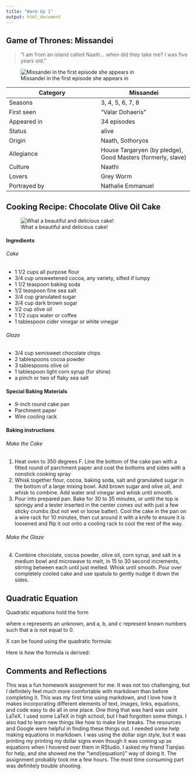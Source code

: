 ```yaml
---
title: "Warm Up 1"
output: html_document
---
```


## Game of Thrones: Missandei

> "I am from an island called Naath... when did they take me? I was five years old."

![Missandei in the first episode she appears in](https://vignette.wikia.nocookie.net/gameofthrones/images/1/14/Missandei_season_3_ep_1.jpg/revision/latest?cb=20130401035845)

Category | Missandei
--- | ---
Seasons | 3, 4, 5, 6, 7, 8
First seen | "Valar Dohaeris"
Appeared in | 34 episodes
Status | alive
Origin | Naath, Sothoryos
Allegiance | House Targaryen (by pledge), Good Masters (formerly, slave)
Culture | Naathi
Lovers | Grey Worm
Portrayed by | Nathalie Emmanuel


## Cooking Recipe: Chocolate Olive Oil Cake

![What a beautiful and delicious cake!](https://farm5.staticflickr.com/4468/36906291924_54dfc8fd4e_z.jpg)

#### Ingredients
###### Cake
 * 1 1/2 cups all purpose flour
 * 3/4 cup unsweetened cocoa, any variety, sifted if lumpy
 * 1 1/2 teaspoon baking soda
 * 1/2 teaspoon fine sea salt
 * 3/4 cup granulated sugar
 * 3/4 cup dark brown sugar
 * 1/2 cup olive oil
 * 1 1/2 cups water or coffee
 * 1 tablespoon cider vinegar or white vinegar

###### Glaze
 * 3/4 cup semisweet chocolate chips
 * 2 tablespoons cocoa powder
 * 3 tablespoons olive oil
 * 1 tablespoon light corn syrup (for shine)
 * a pinch or two of flaky sea salt
 
#### Special Baking Materials
 * 9-inch round cake pan
 * Parchment paper
 * Wire cooling rack
 
#### Baking instructions
###### Make the Cake
1. Heat oven to 350 degrees F. Line the bottom of the cake pan with a fitted round of parchment paper and coat the bottoms and sides with a nonstick cooking spray
2. Whisk together flour, cocoa, baking soda, salt and granulated sugar in the bottom of a large mixing bowl. Add brown sugar and olive oil, and whisk to combine. Add water and vinegar and whisk until smooth.
3. Pour into prepared pan. Bake for 30 to 35 minutes, or until the top is springy and a tester inserted in the center comes out with just a few sticky crumbs (but not wet or loose batter). Cool the cake in the pan on a wire rack for 10 minutes, then cut around it with a knife to ensure it is loosened and flip it out onto a cooling rack to cool the rest of the way.

###### Make the Glaze
4. Combine chocolate, cocoa powder, olive oil, corn syrup, and salt in a medium bowl and microwave to melt, in 15 to 30 second increments, stirring between each until just melted. Whisk until smooth. Pour over completely cooled cake and use spatula to gently nudge it down the sides.

## Quadratic Equation

Quadratic equations hold the form

\begin{equation}
ax^2 + bx + c = 0
\end{equation}

where x represents an unknown, and a, b, and c represent known numbers such that a is not equal to 0.

X can be found using the quadratic formula:  
\begin{equation}
x = \frac{-b \pm \sqrt{b^2 - 4ac}}{2a}
\end{equation}

Here is how the formula is derived:

\begin{equation}
ax^2 + bx + c = 0 \\ 
4a^2x^2 + 4abx + 4ac = 0 \\
4a^2x^2 + 4abx = -4ac \\
4a^2x^2 + 4abx + b^2 = b^2 - 4ac\\
(2ax + b)^2 = b^2 - 4ac \\
2ax + b = \pm \sqrt{b^2 - 4ac} \\
2ax = -b \pm \sqrt{b^2 -4ac} \\
x = \frac{-b \pm \sqrt{b^2 - 4ac}}{2a}
\end{equation}

## Comments and Reflections
This was a fun homework assignment for me. It was not too challenging, but I definitely feel much more comfortable with markdown than before completing it. This was my first time using markdown, and I love how it makes incorporating different elements of text, images, links, equations, and code easy to do all in one place. One thing that was hard was usint LaTeX. I used some LaTeX in high school, but I had forgotten some things. I also had to learn new things like how to make line breaks. The resources and Google were helpful in finding these things out. I needed some help making equations in markdown. I was using the dollar sign style, but it was printing my printing my dollar signs even though it was coming up as equations when I hovered over them in RStudio. I asked my friend Tianjiao for help, and she showed me the "\start{equation}\end{equation}" way of doing it. The assignment probably took me a few hours. The most time consuming part was definitely trouble shooting.


